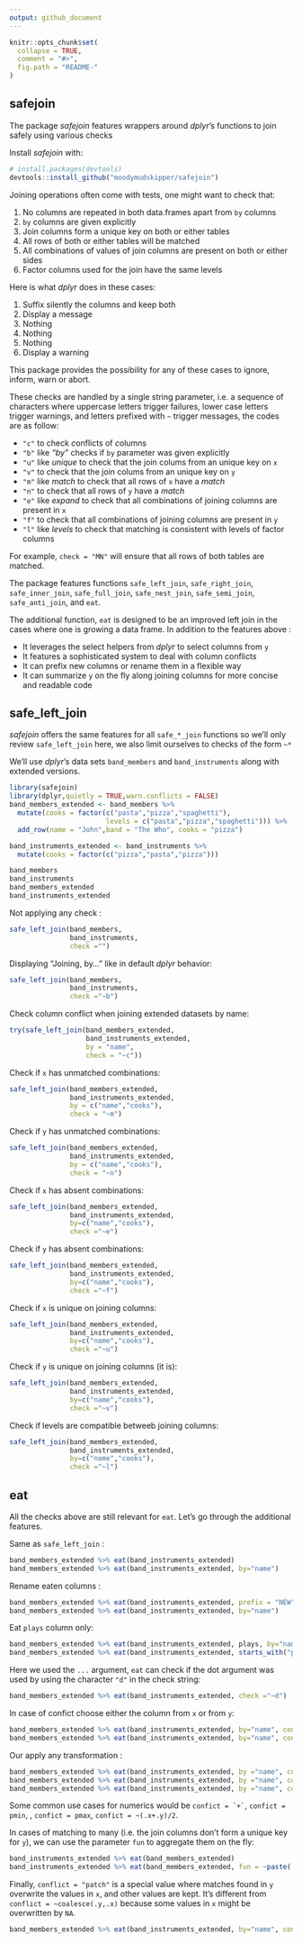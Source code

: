 ```yaml
---
output: github_document
---
```


<!-- README.md is generated from README.Rmd. Please edit that file -->

```r
knitr::opts_chunk$set(
  collapse = TRUE,
  comment = "#>",
  fig.path = "README-"
)
```


## safejoin

The package *safejoin* features wrappers around *dplyr*'s functions to join 
safely using various checks

Install *safejoin* with:

```r
# install.packages(devtools)
devtools::install_github("moodymudskipper/safejoin")
```

Joining operations often come with tests, one might want to check that:

 1. No columns are repeated in both data.frames apart from `by` columns
 2. `by` columns are given explicitly
 3. Join columns form a unique key on both or either tables
 4. All rows of both or either tables will be matched
 5. All combinations of values of join columns are present on both or either sides
 6. Factor columns used for the join have the same levels
 
Here is what *dplyr* does in these cases:

 1. Suffix silently the columns and keep both
 2. Display a message
 3. Nothing
 4. Nothing
 5. Nothing
 6. Display a warning
 
This package provides the possibility for any of these cases to ignore, inform,
warn or abort.

These checks are handled by a single string parameter, i.e. a sequence of
characters where uppercase letters trigger failures, lower case letters trigger
warnings, and letters prefixed with `~` trigger messages, the codes are as follow:

* `"c"` to check *c*onflicts of *c*olumns
* `"b"` like *"by"* checks if `by` parameter was given explicitly
* `"u"` like *unique* to check that the join colums from an unique key on `x`
* `"v"` to check that the join colums from an unique key on `y`
* `"m"` like *match* to check that all rows of `x` have a _match_
* `"n"` to check that all rows of `y` have a _match_
* `"e"` like *expand* to check that all combinations of joining columns are present in `x`
* `"f"`  to check that all combinations of joining columns are present in `y`
* `"l"`  like *levels* to check that matching is consistent with levels of factor columns

For example, `check = "MN"` will ensure that all rows of both tables are matched.

The package features functions `safe_left_join`, `safe_right_join`, 
`safe_inner_join`,  `safe_full_join`, `safe_nest_join`,  `safe_semi_join`, 
`safe_anti_join`, and `eat`.

The additional function, `eat`
is designed to be an improved left join in the cases where one is growing a 
data frame. In addition to the features above :

* It leverages the select helpers from *dplyr* to select columns from `y`
* It features a sophisticated system to deal with column conflicts
* It can prefix new columns or rename them in a flexible way
* It can summarize `y` on the fly along joining columns for more concise and
readable code

## safe_left_join

*safejoin* offers the same features for all `safe_*_join` functions so we'll
only review `safe_left_join` here, we also limit ourselves to checks of the form
`~*`

We'll use *dplyr*'s data sets `band_members` and `band_instruments` along with
extended versions.

```r
library(safejoin)
library(dplyr,quietly = TRUE,warn.conflicts = FALSE)
band_members_extended <- band_members %>%
  mutate(cooks = factor(c("pasta","pizza","spaghetti"),
                        levels = c("pasta","pizza","spaghetti"))) %>%
  add_row(name = "John",band = "The Who", cooks = "pizza")

band_instruments_extended <- band_instruments %>%
  mutate(cooks = factor(c("pizza","pasta","pizza")))

band_members
band_instruments
band_members_extended
band_instruments_extended
```

Not applying any check :

```r
safe_left_join(band_members,
               band_instruments,
               check ="")
```

Displaying "Joining, by..." like in default *dplyr* behavior:

```r
safe_left_join(band_members,
               band_instruments,
               check ="~b")
```

Check column conflict when joining extended datasets by name:

```r
try(safe_left_join(band_members_extended,
                   band_instruments_extended,
                   by = "name",
                   check = "~c"))
```

Check if `x` has unmatched combinations:

```r
safe_left_join(band_members_extended,
               band_instruments_extended,
               by = c("name","cooks"),
               check = "~m")
```

Check if `y` has unmatched combinations:

```r
safe_left_join(band_members_extended,
               band_instruments_extended,
               by = c("name","cooks"),
               check = "~n")
```

Check if `x` has absent combinations:

```r
safe_left_join(band_members_extended,
               band_instruments_extended,
               by=c("name","cooks"),
               check ="~e")
```

Check if `y` has absent combinations:

```r
safe_left_join(band_members_extended,
               band_instruments_extended,
               by=c("name","cooks"),
               check ="~f")
```

Check if `x` is unique on joining columns:

```r
safe_left_join(band_members_extended,
               band_instruments_extended,
               by=c("name","cooks"),
               check ="~u")
```

Check if `y` is unique on joining columns (it is):

```r
safe_left_join(band_members_extended,
               band_instruments_extended,
               by=c("name","cooks"),
               check ="~v")
```

Check if levels are compatible betweeb joining columns:

```r
safe_left_join(band_members_extended,
               band_instruments_extended,
               by=c("name","cooks"),
               check ="~l")
```

## eat

All the checks above are still relevant for `eat`. Let's go through the
additional features.

Same as `safe_left_join` :

```r
band_members_extended %>% eat(band_instruments_extended)
band_members_extended %>% eat(band_instruments_extended, by="name")
```

Rename eaten columns :

```r
band_members_extended %>% eat(band_instruments_extended, prefix = "NEW")
band_members_extended %>% eat(band_instruments_extended, by="name")
```

Eat `plays` column only:

```r
band_members_extended %>% eat(band_instruments_extended, plays, by="name")
band_members_extended %>% eat(band_instruments_extended, starts_with("p"), by="name")
```

Here we used the `...` argument, `eat` can check if the dot argument was used by
using the character `"d"` in the check string:

```r
band_members_extended %>% eat(band_instruments_extended, check ="~d")
```

In case of confict choose either the column from `x` or from `y`:

```r
band_members_extended %>% eat(band_instruments_extended, by="name", conflict = ~.x)
band_members_extended %>% eat(band_instruments_extended, by="name", conflict = ~.y)
```

Our apply any transformation :

```r
band_members_extended %>% eat(band_instruments_extended, by ="name", conflict = coalesce)
band_members_extended %>% eat(band_instruments_extended, by ="name", conflict = ~coalesce(.y,.x))
band_members_extended %>% eat(band_instruments_extended, by ="name", conflict = paste)
```

Some common use cases for numerics would be ``confict = `+` ``, `confict = pmin`,
, `confict = pmax`, `confict = ~(.x+.y)/2`.

In cases of matching to many (i.e. the join columns don't form a unique key for
`y`), we can use the parameter `fun` to aggregate them on the fly:

```r
band_instruments_extended %>% eat(band_members_extended)
band_instruments_extended %>% eat(band_members_extended, fun = ~paste(.,collapse="/"))
```

Finally, `conflict = "patch"` is a special value where matches found in `y`
overwrite the values in `x`, and other values are kept. It's different from
`conflict = ~coalesce(.y,.x)` because some values in `x` might be overwritten
by `NA`.

```r
band_members_extended %>% eat(band_instruments_extended, by="name", conflict = "patch")
```
